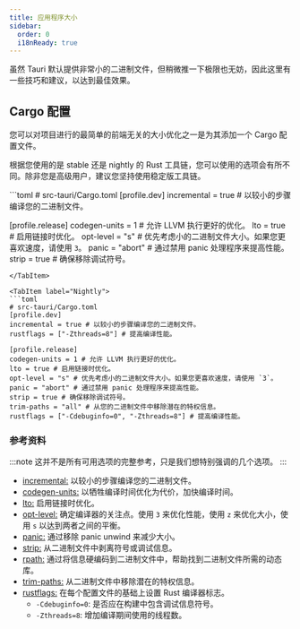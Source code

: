 ```yaml
---
title: 应用程序大小
sidebar:
  order: 0
  i18nReady: true
---
```



虽然 Tauri 默认提供非常小的二进制文件，但稍微推一下极限也无妨，因此这里有一些技巧和建议，以达到最佳效果。

## Cargo 配置

您可以对项目进行的最简单的前端无关的大小优化之一是为其添加一个 Cargo 配置文件。

根据您使用的是 stable 还是 nightly 的 Rust 工具链，您可以使用的选项会有所不同。除非您是高级用户，建议您坚持使用稳定版工具链。

<Tabs>
<TabItem label="Stable">
```toml
# src-tauri/Cargo.toml
[profile.dev]
incremental = true # 以较小的步骤编译您的二进制文件。

[profile.release]
codegen-units = 1 # 允许 LLVM 执行更好的优化。
lto = true # 启用链接时优化。
opt-level = "s" # 优先考虑小的二进制文件大小。如果您更喜欢速度，请使用 `3`。
panic = "abort" # 通过禁用 panic 处理程序来提高性能。
strip = true # 确保移除调试符号。

````
</TabItem>

<TabItem label="Nightly">
```toml
# src-tauri/Cargo.toml
[profile.dev]
incremental = true # 以较小的步骤编译您的二进制文件。
rustflags = ["-Zthreads=8"] # 提高编译性能。

[profile.release]
codegen-units = 1 # 允许 LLVM 执行更好的优化。
lto = true # 启用链接时优化。
opt-level = "s" # 优先考虑小的二进制文件大小。如果您更喜欢速度，请使用 `3`。
panic = "abort" # 通过禁用 panic 处理程序来提高性能。
strip = true # 确保移除调试符号。
trim-paths = "all" # 从您的二进制文件中移除潜在的特权信息。
rustflags = ["-Cdebuginfo=0", "-Zthreads=8"] # 提高编译性能。
````

</TabItem>
</Tabs>

### 参考资料

:::note
这并不是所有可用选项的完整参考，只是我们想特别强调的几个选项。
:::

- [incremental:](https://doc.rust-lang.org/cargo/reference/profiles.html#incremental) 以较小的步骤编译您的二进制文件。
- [codegen-units:](https://doc.rust-lang.org/cargo/reference/profiles.html#codegen-units) 以牺牲编译时间优化为代价，加快编译时间。
- [lto:](https://doc.rust-lang.org/cargo/reference/profiles.html#lto) 启用链接时优化。
- [opt-level:](https://doc.rust-lang.org/cargo/reference/profiles.html#opt-level) 确定编译器的关注点。使用 `3` 来优化性能，使用 `z` 来优化大小，使用 `s` 以达到两者之间的平衡。
- [panic:](https://doc.rust-lang.org/cargo/reference/profiles.html#panic) 通过移除 panic unwind 来减少大小。
- [strip:](https://doc.rust-lang.org/cargo/reference/profiles.html#strip) 从二进制文件中剥离符号或调试信息。
- [rpath:](https://doc.rust-lang.org/cargo/reference/profiles.html#rpath) 通过将信息硬编码到二进制文件中，帮助找到二进制文件所需的动态库。
- [trim-paths:](https://rust-lang.github.io/rfcs/3127-trim-paths.html) 从二进制文件中移除潜在的特权信息。
- [rustflags:](https://doc.rust-lang.org/nightly/cargo/reference/unstable.html#profile-rustflags-option) 在每个配置文件的基础上设置 Rust 编译器标志。
  - `-Cdebuginfo=0`: 是否应在构建中包含调试信息符号。
  - `-Zthreads=8`: 增加编译期间使用的线程数。
